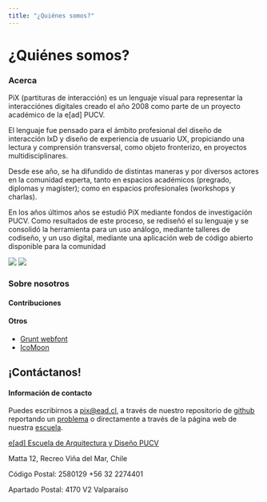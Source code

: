 ```yaml
---
title: "¿Quiénes somos?"
---
```

<Container>
  <h1>¿Quiénes somos?</h1>
</Container>
<Container color="turquoise">
    <div className="row">
        <div className="col-md-6">
        <h3>Acerca</h3>
        <p>
          PiX (partituras de interacción) es un lenguaje visual para representar la interacciónes digitales creado el año 2008 como parte de un proyecto académico de la e[ad] PUCV. 
        </p>
        <p>
          El lenguaje fue pensado para el ámbito profesional del diseño de interacción IxD y diseño de experiencia de usuario UX, propiciando una lectura y comprensión transversal, como objeto fronterizo, en proyectos multidisciplinares. 
        </p>
        <p>
          Desde ese año, se ha difundido de distintas maneras y por diversos actores en la comunidad experta, tanto en espacios académicos (pregrado, diplomas y magíster); como en espacios profesionales (workshops y charlas).
        </p>
        <p>
          En los años últimos años se estudió PiX mediante fondos de investigación PUCV. Como resultados de este proceso, se rediseñó el su lenguaje y se consolidó la herramienta para un uso análogo, mediante talleres de codiseño, y un uso digital, mediante una aplicación web de código abierto disponible para la comunidad 
        </p>
      </div>
      <div className="col-md-6">
        <Image src={`disenadores-usando-partituras-de-interaccion.png`} />
        <Image src={`pix-acerca.png`} />
      </div>
    </div>
</Container>
<Container color="light-gray">
  <h3>Sobre nosotros</h3>
  <h4 className="has-color-turquoise">Contribuciones</h4>

  <Contributors />
  <h4 className="has-color-orange">Otros</h4>
  <ul>
    <li><a href="#">Grunt webfont</a></li>
    <li><a href="#">IcoMoon</a></li>
  </ul>
</Container>
<Container>
<h2 className="has-color-orange">¡Contáctanos!</h2>
<h4 className="has-color-turquoise">Información de contacto</h4>

<p>Puedes escribirnos a <a href="mailto:pix@ead.cl">pix@ead.cl</a>, a través de  nuestro repositorio de <a href="https://github.com/eadpucv/pix" target="_blank" rel="noreferer">github</a> reportando un <a href="https://github.com/eadpucv/pix/issues" target="_blank" rel="noreferer">problema</a> o directamente a través de la página web de nuestra <a href="https://ead.pucv.cl" target="_blank" rel="noreferer">escuela</a>.</p>

<p>
  <a href="https://ead.pucv.cl">e[ad] Escuela de Arquitectura y Diseño PUCV </a>
</p>

<p>
  Matta 12, Recreo Viña del Mar, Chile 
</p>
<p>
  Código Postal: 2580129 +56 32 2274401 
</p>
<p>
  Apartado Postal: 4170 V2 Valparaíso
</p>
</Container>
